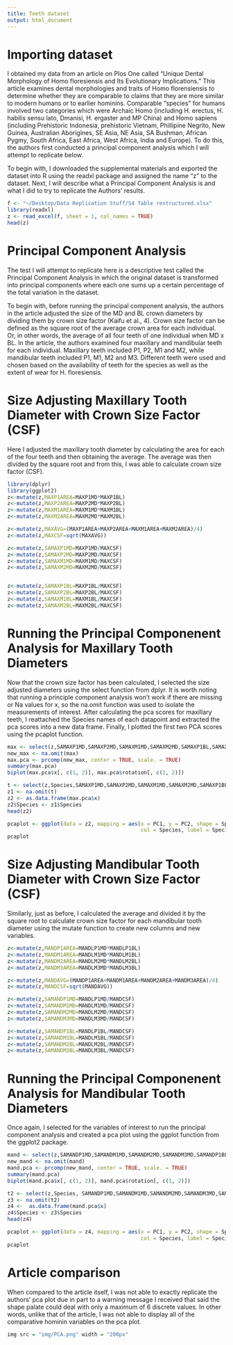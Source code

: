 ```yaml
---
title: Teeth dataset
output: html_document
---
```

# Importing dataset
I obtained my data from an article on Plos One called "Unique Dental Morphology of Homo floresiensis and Its Evolutionary Implications." This article examines dental morphologies and traits of Homo florensiensis to determine whether they are comparable to claims that they are more similar to modern humans or to earlier hominins. Comparable "species" for humans involved two categories which were Archaic Homo (including H. erectus, H. habilis sensu lato, Dmanisi, H. ergaster and MP China) and Homo sapiens (including Prehistoric Indonesia, prehistoric Vietnam, Phillipine Negrito, New Guinea, Australian Aborigines, SE Asia, NE Asia, SA Bushman, African Pygmy, South Africa, East Africa, West Africa, India and Europe). To do this, the authors first conducted a principal component analysis which I will attempt to replicate below. 

To begin with, I downloaded the supplemental materials and exported the dataset into R using the readxl package and assigned the name "z" to the dataset. Next, I will describe what a Principal Component Analysis is and what I did to try to replicate the Authors' results.


```r
f <- "~/Desktop/Data Replication Stuff/S4 Table restructured.xlsx"
library(readxl)
z <- read_excel(f, sheet = 1, col_names = TRUE)
head(z)
```

# Principal Component Analysis
The test I will attempt to replicate here is a descriptive test called the Principal Component Analysis in which the original dataset is transformed into principal components where each one sums up a certain percentage of the total variation in the dataset.

To begin with, before running the principal component analysis, the authors in the article adjusted the size of the MD and BL crown diameters by dividing them by crown size factor (Kaifu et al., 4). Crown size factor can be defined as the square root of the average crown area for each individual. Or, in other words, the average of all four teeth of one individual when MD x BL. In the article, the authors examined four maxillary and mandibular teeth for each individual. Maxillary teeth included P1, P2, M1 and M2, while mandibular teeth included P1, M1, M2 and M3. Different teeth were used and chosen based on the availability of teeth for the species as well as the extent of wear for H. floresiensis.

# Size Adjusting Maxillary Tooth Diameter with Crown Size Factor (CSF)

Here I adjusted the maxillary tooth diameter by calculating the area for each of the four teeth and then obtaining the average. The average was then divided by the square root and from this, I was able to calculate crown size factor (CSF).

```r
library(dplyr)
library(ggplot2)
z<-mutate(z,MAXP1AREA=MAXP1MD*MAXP1BL)
z<-mutate(z,MAXP2AREA=MAXP2MD*MAXP2BL)
z<-mutate(z,MAXM1AREA=MAXM1MD*MAXM1BL)
z<-mutate(z,MAXM2AREA=MAXM2MD*MAXM2BL)

z<-mutate(z,MAXAVG=(MAXP1AREA+MAXP2AREA+MAXM1AREA+MAXM2AREA)/4)
z<-mutate(z,MAXCSF=sqrt(MAXAVG))

z<-mutate(z,SAMAXP1MD=MAXP1MD/MAXCSF)
z<-mutate(z,SAMAXP2MD=MAXP2MD/MAXCSF)
z<-mutate(z,SAMAXM1MD=MAXM1MD/MAXCSF)
z<-mutate(z,SAMAXM2MD=MAXM2MD/MAXCSF)


z<-mutate(z,SAMAXP1BL=MAXP1BL/MAXCSF)
z<-mutate(z,SAMAXP2BL=MAXP2BL/MAXCSF)
z<-mutate(z,SAMAXM1BL=MAXM1BL/MAXCSF)
z<-mutate(z,SAMAXM2BL=MAXM2BL/MAXCSF)

```

# Running the Principal Componenent Analysis for Maxillary Tooth Diameters

Now that the crown size factor has been calculated, I selected the size adjusted diameters using the select function from dplyr. It is worth noting that running a principle component analysis won't work if there are missing or Na values for x, so the na.omit function was used to isolate the measurements of interest. After calculating the pca scores for maxillary teeth, I reattached the Species names of each datapoint and extracted the pca scores into a new data frame. Finally, I plotted the first two PCA scores using the pcaplot function.

```r
max <- select(z,SAMAXP1MD,SAMAXP2MD,SAMAXM1MD,SAMAXM2MD,SAMAXP1BL,SAMAXP2BL,SAMAXM1BL,SAMAXM2BL)
new_max <- na.omit(max)
max.pca <- prcomp(new_max, center = TRUE, scale. = TRUE)
summary(max.pca)
biplot(max.pca$x[, c(1, 2)], max.pca$rotation[, c(1, 2)])

t <- select(z,Species,SAMAXP1MD,SAMAXP2MD,SAMAXM1MD,SAMAXM2MD,SAMAXP1BL,SAMAXP2BL,SAMAXM1BL,SAMAXM2BL)
z1 <- na.omit(t)
z2 <- as.data.frame(max.pca$x)
z2$Species <- z1$Species
head(z2)

pcaplot <- ggplot(data = z2, mapping = aes(x = PC1, y = PC2, shape = Species, 
                                           col = Species, label = Species)) + geom_point()
pcaplot
```

# Size Adjusting Mandibular Tooth Diameter with Crown Size Factor (CSF)

Similarly, just as before, I calculated the average and divided it by the square root to calculate crown size factor for each mandibular tooth diameter using the mutate function to create new columns and new variables.

```r
z<-mutate(z,MANDP1AREA=MANDLP1MD*MANDLP1BL)
z<-mutate(z,MANDM1AREA=MANDLM1MD*MANDLM1BL)
z<-mutate(z,MANDM2AREA=MANDLM2MD*MANDLM2BL)
z<-mutate(z,MANDM3AREA=MANDLM3MD*MANDLM3BL)

z<-mutate(z,MANDAVG=(MANDP1AREA+MANDM1AREA+MANDM2AREA+MANDM3AREA)/4)
z<-mutate(z,MANDCSF=sqrt(MANDAVG))

z<-mutate(z,SAMANDP1MD=MANDLP1MD/MANDCSF)
z<-mutate(z,SAMANDM1MD=MANDLM1MD/MANDCSF)
z<-mutate(z,SAMANDM2MD=MANDLM2MD/MANDCSF)
z<-mutate(z,SAMANDM3MD=MANDLM3MD/MANDCSF)

z<-mutate(z,SAMANDP1BL=MANDLP1BL/MANDCSF)
z<-mutate(z,SAMANDM1BL=MANDLM1BL/MANDCSF)
z<-mutate(z,SAMANDM2BL=MANDLM2BL/MANDCSF)
z<-mutate(z,SAMANDM3BL=MANDLM3BL/MANDCSF)

```

# Running the Principal Componenent Analysis for Mandibular Tooth Diameters

Once again, I selected for the variables of interest to run the principal component analysis and created a pca plot using the ggplot function from the ggplot2 package.


```r
mand <- select(z,SAMANDP1MD,SAMANDM1MD,SAMANDM2MD,SAMANDM3MD,SAMANDP1BL,SAMANDM1BL,SAMANDM2BL,SAMANDM3BL)
new_mand <- na.omit(mand)
mand.pca <- prcomp(new_mand, center = TRUE, scale. = TRUE)
summary(mand.pca)
biplot(mand.pca$x[, c(1, 2)], mand.pca$rotation[, c(1, 2)])

t2 <- select(z,Species, SAMANDP1MD,SAMANDM1MD,SAMANDM2MD,SAMANDM3MD,SAMANDP1BL,SAMANDM1BL,SAMANDM2BL,SAMANDM3BL)
z3 <- na.omit(t2)
z4 <-  as.data.frame(mand.pca$x)
z4$Species <- z3$Species
head(z4)

pcaplot <- ggplot(data = z4, mapping = aes(x = PC1, y = PC2, shape = Species, 
                                           col = Species, label = Species)) + geom_point()
pcaplot
```

# Article comparison

When compared to the article itself, I was not able to exactly replicate the authors' pca plot due in part to a warning message I received that said the shape palate could deal with only a maximum of 6 discrete values. In other words, unlike that of the article, I was not able to display all of the comparative hominin variables on the pca plot.


```r
img src = "img/PCA.png" width = "200px"

```



```r

```

